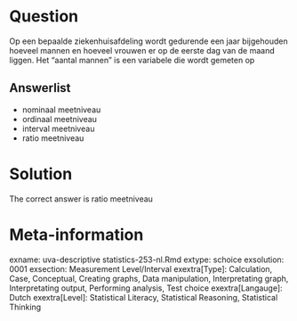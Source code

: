 Question
========

Op een bepaalde ziekenhuisafdeling wordt gedurende een jaar bijgehouden hoeveel mannen en hoeveel vrouwen er op de eerste dag van de maand liggen. Het "aantal mannen" is een variabele die wordt gemeten op 

Answerlist
----------
* nominaal meetniveau
* ordinaal meetniveau
* interval meetniveau
* ratio meetniveau

Solution
========

The correct answer is  ratio meetniveau 

Meta-information
================
exname: uva-descriptive statistics-253-nl.Rmd 
extype: schoice 
exsolution: 0001 
exsection: Measurement Level/Interval
exextra[Type]: Calculation, Case, Conceptual, Creating graphs, Data manipulation, Interpretating graph, Interpretating output, Performing analysis, Test choice 
exextra[Langauge]: Dutch 
exextra[Level]: Statistical Literacy, Statistical Reasoning, Statistical Thinking 
